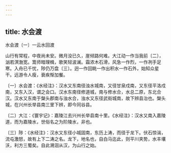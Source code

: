 ```yaml
---
---
---
```

title: 水会渡
---




水会渡〔一〕一云水回渡


山行有常程，中夜尚未安。微月没已久，崖倾路何难。大江动一作当我前〔二〕，汹若溟渤宽。篙师暗理楫，歌笑轻波澜。霜浓木石滑，风急一作烈，一作冽手足寒。入舟已千忧，陟仍万盘〔三〕。迥一作回眺一作出积水一作石外，始知众星干。远游令人瘦，衰疾惭加餐。

〔一〕水会渡：《水经注》：汉水又东南径浊水城南，又径甘泉戍南，又东径平洛戍南，又东入汉，谓之会口。汉水东南径修道城，南与修水合，水总二原，东北合汉。汉水又东南于槃头郡南与浊水合，浊水又东径武街城南，故下辨县治也。槃头城，在兴州长举县南三里下辨，即今同谷县。

〔二〕大江：《寰宇记》：嘉陵江去兴州长举县南十里。《水经注》：汉水又南入嘉陵道，而为嘉陵水，世俗名之为阶陵水，非也。

〔三〕陟：《水经注》：汉水又东径小城固南，东历上涛，而径于龙下。伏石惊湍，流屯激怒，故有上下二涛之名。龙下，地名也，自白马迄此，则平川夹势，水丰壤沃，利方三蜀矣。自此溯洄从汉，为山行之始。